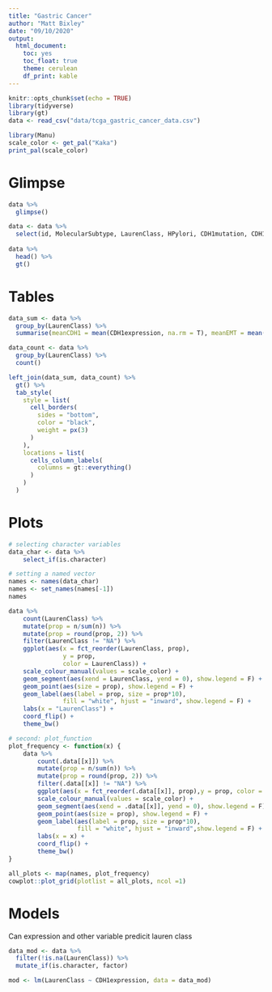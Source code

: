 ```yaml
---
title: "Gastric Cancer"
author: "Matt Bixley"
date: "09/10/2020"
output: 
  html_document: 
    toc: yes
    toc_float: true
    theme: cerulean
    df_print: kable
---
```


```r
knitr::opts_chunk$set(echo = TRUE)
library(tidyverse)
library(gt)
data <- read_csv("data/tcga_gastric_cancer_data.csv")

```

```r
library(Manu)
scale_color <- get_pal("Kaka")
print_pal(scale_color)
```


# Glimpse

```r
data %>% 
  glimpse()
```
```r
data <- data %>% 
  select(id, MolecularSubtype, LaurenClass, HPylori, CDH1mutation, CDH1expression, EMTmetagene)
  
data %>% 
  head() %>% 
  gt()
```


# Tables
```r
data_sum <- data %>% 
  group_by(LaurenClass) %>% 
  summarise(meanCDH1 = mean(CDH1expression, na.rm = T), meanEMT = mean(EMTmetagene, na.rm=T)) 

data_count <- data %>% 
  group_by(LaurenClass) %>% 
  count()

left_join(data_sum, data_count) %>% 
  gt() %>% 
  tab_style(
    style = list(
      cell_borders(
        sides = "bottom",
        color = "black",
        weight = px(3)
      )
    ),
    locations = list(
      cells_column_labels(
        columns = gt::everything()
      )
    )
  )
```



# Plots
```r
# selecting character variables
data_char <- data %>% 
    select_if(is.character)

# setting a named vector
names <- names(data_char)
names <- set_names(names[-1])
names
```
```r
data %>% 
    count(LaurenClass) %>% 
    mutate(prop = n/sum(n)) %>%
    mutate(prop = round(prop, 2)) %>% 
    filter(LaurenClass != "NA") %>% 
    ggplot(aes(x = fct_reorder(LaurenClass, prop),
               y = prop,
               color = LaurenClass)) +
    scale_colour_manual(values = scale_color) +
    geom_segment(aes(xend = LaurenClass, yend = 0), show.legend = F) +
    geom_point(aes(size = prop), show.legend = F) +
    geom_label(aes(label = prop, size = prop*10), 
               fill = "white", hjust = "inward", show.legend = F) +
    labs(x = "LaurenClass") +
    coord_flip() +
    theme_bw()
```


```r
# second: plot_function
plot_frequency <- function(x) {
    data %>% 
        count(.data[[x]]) %>% 
        mutate(prop = n/sum(n)) %>% 
        mutate(prop = round(prop, 2)) %>% 
        filter(.data[[x]] != "NA") %>% 
        ggplot(aes(x = fct_reorder(.data[[x]], prop),y = prop, color = .data[[x]])) +
        scale_colour_manual(values = scale_color) +
        geom_segment(aes(xend = .data[[x]], yend = 0), show.legend = F) +
        geom_point(aes(size = prop), show.legend = F) +
        geom_label(aes(label = prop, size = prop*10), 
                   fill = "white", hjust = "inward",show.legend = F) +
        labs(x = x) +
        coord_flip() +
        theme_bw()
}
```

```r
all_plots <- map(names, plot_frequency)
cowplot::plot_grid(plotlist = all_plots, ncol =1)
```

# Models

Can expression and other variable predicit lauren class

```r
data_mod <- data %>% 
  filter(!is.na(LaurenClass)) %>% 
  mutate_if(is.character, factor)

mod <- lm(LaurenClass ~ CDH1expression, data = data_mod)

```

